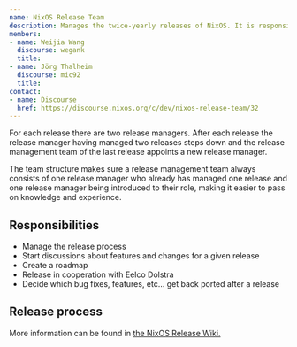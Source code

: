 ```yaml
---
name: NixOS Release Team
description: Manages the twice-yearly releases of NixOS. It is responsible the entire release process from setting the roadmap to uploading the artifacts.
members:
- name: Weijia Wang
  discourse: wegank
  title:
- name: Jörg Thalheim
  discourse: mic92
  title:
contact:
- name: Discourse
  href: https://discourse.nixos.org/c/dev/nixos-release-team/32
---
```

For each release there are two release managers. After each release the release manager having managed two releases steps down and the release management team of the last release appoints a new release manager.

The team structure makes sure a release management team always consists of one release manager who already has managed one release and one release manager being introduced to their role, making it easier to pass on knowledge and experience.

## Responsibilities

*   Manage the release process
*   Start discussions about features and changes for a given release
*   Create a roadmap
*   Release in cooperation with Eelco Dolstra
*   Decide which bug fixes, features, etc... get back ported after a release

## Release process

More information can be found in [the NixOS Release Wiki.](https://nixos.github.io/release-wiki/Home.html)
